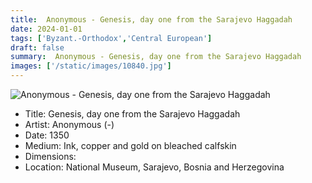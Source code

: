 ```yaml
---
title:  Anonymous - Genesis, day one from the Sarajevo Haggadah
date: 2024-01-01
tags: ['Byzant.-Orthodox','Central European']
draft: false
summary:  Anonymous - Genesis, day one from the Sarajevo Haggadah
images: ['/static/images/10840.jpg']
---
```


![ Anonymous - Genesis, day one from the Sarajevo Haggadah](/static/images/10840.jpg)

* Title: Genesis, day one from the Sarajevo Haggadah
* Artist:  Anonymous (-)
* Date: 1350
* Medium: Ink, copper and gold on bleached calfskin
* Dimensions: 
* Location: National Museum, Sarajevo, Bosnia and Herzegovina


